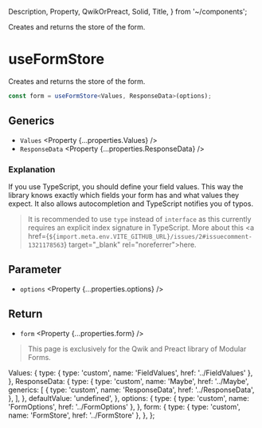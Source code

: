   Description,
  Property,
  QwikOrPreact,
  Solid,
  Title,
} from '~/components';

<Title>useFormStore</Title>
<Description>Creates and returns the store of the form.</Description>

# useFormStore

<QwikOrPreact block>

Creates and returns the store of the form.

```ts
const form = useFormStore<Values, ResponseData>(options);
```

## Generics

- `Values` <Property {...properties.Values} />
- `ResponseData` <Property {...properties.ResponseData} />

### Explanation

If you use TypeScript, you should define your field values. This way the library knows exactly which fields your form has and what values they expect. It also allows autocompletion and TypeScript notifies you of typos.

> It is recommended to use `type` instead of `interface` as this currently requires an explicit index signature in TypeScript. More about this <a href={`${import.meta.env.VITE_GITHUB_URL}/issues/2#issuecomment-1321178563`} target="\_blank" rel="noreferrer">here</a>.

## Parameter

- `options` <Property {...properties.options} />

## Return

- `form` <Property {...properties.form} />

</QwikOrPreact>

<Solid block>

<HttpStatusCode code={404} />

> This page is exclusively for the Qwik and Preact library of Modular Forms.

</Solid>

  Values: {
    type: { type: 'custom', name: 'FieldValues', href: '../FieldValues' },
  },
  ResponseData: {
    type: {
      type: 'custom',
      name: 'Maybe',
      href: '../Maybe',
      generics: [
        {
          type: 'custom',
          name: 'ResponseData',
          href: '../ResponseData',
        },
      ],
    },
    defaultValue: 'undefined',
  },
  options: {
    type: { type: 'custom', name: 'FormOptions', href: '../FormOptions' },
  },
  form: {
    type: { type: 'custom', name: 'FormStore', href: '../FormStore' },
  },
};
